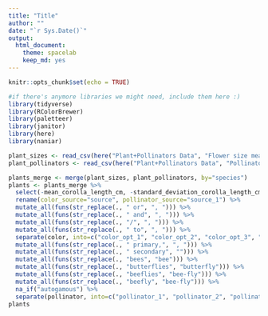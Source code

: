 ```yaml
---
title: "Title"
author: ""
date: "`r Sys.Date()`"
output:
  html_document: 
    theme: spacelab
    keep_md: yes
---
```


```r
knitr::opts_chunk$set(echo = TRUE)
```

```r
#if there's anymore libraries we might need, include them here :)
library(tidyverse)
library(RColorBrewer)
library(paletteer)
library(janitor)
library(here)
library(naniar)
```

```r
plant_sizes <- read_csv(here("Plant+Pollinators Data", "Flower size measurements.csv")) %>% janitor::clean_names()
plant_pollinators <- read_csv(here("Plant+Pollinators Data", "Pollinator and flower color.csv")) %>% janitor::clean_names()
```

```r
plants_merge <- merge(plant_sizes, plant_pollinators, by="species")
plants <- plants_merge %>%
  select(-mean_corolla_length_cm, -standard_deviation_corolla_length_cm, -mean_corolla_width_cm, -standard_deviation_corolla_width_cm, -length_width_ratio) %>%
  rename(color_source="source", pollinator_source="source_1") %>%
  mutate_all(funs(str_replace(., " or", ", "))) %>%
  mutate_all(funs(str_replace(., " and", ", "))) %>%
  mutate_all(funs(str_replace(., "/", ", "))) %>%
  mutate_all(funs(str_replace(., " to", ", "))) %>%
  separate(color, into=c("color_opt_1", "color_opt_2", "color_opt_3", "color_opt_4"), sep=", ") %>%
  mutate_all(funs(str_replace(., " primary,", ", "))) %>%
  mutate_all(funs(str_replace(., " secondary", ""))) %>%
  mutate_all(funs(str_replace(., "bees", "bee"))) %>%
  mutate_all(funs(str_replace(., "butterflies", "butterfly"))) %>%
  mutate_all(funs(str_replace(., "beeflies", "bee-fly"))) %>%
  mutate_all(funs(str_replace(., "beefly", "bee-fly"))) %>%
  na_if("autogamous") %>%
  separate(pollinator, into=c("pollinator_1", "pollinator_2", "pollinator_3"), sep=", ")
plants
```